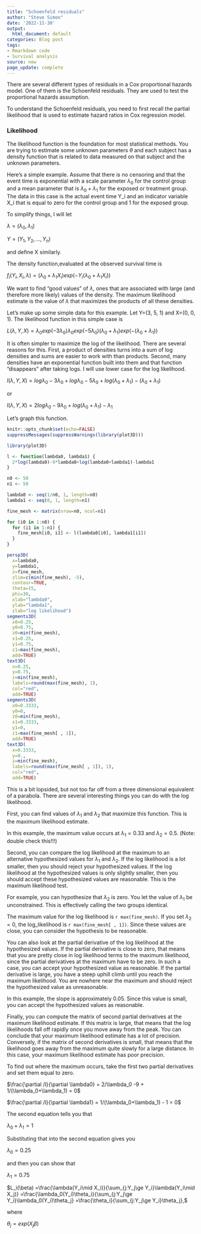 ```yaml
---
title: "Schoenfeld residuals"
author: "Steve Simon"
date: '2022-11-30'
output:
  html_document: default
categories: Blog post
tags:
- Rmarkdown code
- Survival analysis
source: new
page_update: complete
---
```


There are several different types of residuals in a Cox proportional hazards model. One of them is the Schoenfeld residuals. They are used to test the proportional hazards assumption.

<!---more--->

To understand the Schoenfeld residuals, you need to first recall the partial likelihood that is used to estimate hazard ratios in Cox regression model.

### Likelihood

The likelihood function is the foundation for most statistical methods. You are trying to estimate some unknown parameters $\theta$ and each subject has a density function that is related to data measured on that subject and the unknown parameters.

Here's a simple example. Assume that there is no censoring and that the event time is exponential with a scale parameter $\lambda_0$ for the control group and a mean parameter that is $\lambda_0+\lambda_1$ for the exposed or treatment group. The data in this case is the actual event time Y_i and an indicator variable X_i that is equal to zero for the control group and 1 for the exposed group.

To simplify things, I will let

$\lambda=(\lambda_0, \lambda_1)$

$Y=(Y_1, Y_2, ..., Y_n)$

and define X similarly.

The density function,evaluated at the observed survival time is

$f_i(Y_i, X_i, \lambda)=(\lambda_0+\lambda_1X_i)exp(-Y_i(\lambda_0+\lambda_1X_i))$

We want to find "good values" of $\lambda$, ones that are associated with large (and therefore more likely) values of the density. The maximum likelihood estimate is the value of $\lambda$ that maximizes the products of all these densities.

Let's make up some simple data for this example. Let Y=(3, 5, 1) and X=(0, 0, 1). The likelihood function in this simple case is

$L(\lambda, Y, X)=\lambda_0 exp(-3 \lambda_0) \lambda_0 exp(-5 \lambda_0) (\lambda_0+\lambda_1) exp(-(\lambda_0+\lambda_1))$

It is often simpler to maximize the log of the likelihood. There are several reasons for this. First, a product of densities turns into a sum of log densities and sums are easier to work with than products. Second, many densities have an exponential function built into them and that function "disappears" after taking logs. I will use lower case for the log likelihood.

$l(\lambda, Y, X)=log\lambda_0 - 3 \lambda_0 + log\lambda_0 - 5 \lambda_0 + log(\lambda_0 + \lambda_1) - (\lambda_0+\lambda_1)$

or 

$l(\lambda, Y, X) = 2 log\lambda_0 - 9 \lambda_0 + log(\lambda_0+\lambda_1) -\lambda_1$

Let's graph this function.

```r
knitr::opts_chunk$set(echo=FALSE)
suppressMessages(suppressWarnings(library(plot3D)))
```

```r
library(plot3D)

l <- function(lambda0, lambda1) {
  2*log(lambda0)-9*lambda0+log(lambda0+lambda1)-lambda1
}

n0 <- 50
n1 <- 50

lambda0 <- seq(1/n0, 1, length=n0)
lambda1 <- seq(0, 1, length=n1)

fine_mesh <- matrix(nrow=n0, ncol=n1)  

for (i0 in 1:n0) {
  for (i1 in 1:n1) {
    fine_mesh[i0, i1] <- l(lambda0[i0], lambda1[i1])
  }
}

persp3D(
  x=lambda0, 
  y=lambda1, 
  z=fine_mesh, 
  zlim=c(min(fine_mesh), -5),
  contour=TRUE,
  theta=15,
  phi=30, 
  xlab="lambda0",
  ylab="lambda1",
  zlab="log likelihood")
segments3D(
  x0=0.25,
  y0=0.75, 
  z0=min(fine_mesh),
  x1=0.25,
  y1=0.75,
  z1=max(fine_mesh),
  add=TRUE)
text3D(
  x=0.25,
  y=0.75, 
  z=min(fine_mesh),
  labels=round(max(fine_mesh), 1),
  col="red",
  add=TRUE)
segments3D(
  x0=0.3333,
  y0=0, 
  z0=min(fine_mesh),
  x1=0.3333,
  y1=0,
  z1=max(fine_mesh[ , 1]),
  add=TRUE)
text3D(
  x=0.3333,
  y=0., 
  z=min(fine_mesh),
  labels=round(max(fine_mesh[ , 1]), 1),
  col="red",
  add=TRUE)
```

This is a bit lopsided, but not too far off from a three dimensional equivalent of a parabola. There are several interesting things you can do with the log likelihood.

First, you can find values of $\lambda_1$ and $\lambda_2$ that maximize this function. This is the maximum likelihood estimate.

In this example, the maximum value occurs at $\lambda_1=0.33$ and $\lambda_2=0.5$. (Note: double check this!!!)

Second, you can compare the log likelihood at the maximum to an alternative hypothesized values for $\lambda_1$ and $\lambda_2$. If the log likelihood is a lot smaller, then you should reject your hypothesized values. If the log likelihood at the hypothesized values is only slightly smaller, then you should accept these hypothesized values are reasonable. This is the maximum likelihood test.

For example, you can hypothesize that $\lambda_2$ is zero. You let the value of $\lambda_1$ be unconstrained. This is effectively calling the two groups identical.

The maximum value for the log likelihood is `r max(fine_mesh)`. If you set $\lambda_2=0$, the log_likelihood is `r max(fine_mesh[ , 1])`. Since these values are close, you can consider the hypothesis to be reasonable.

You can also look at the partial derivative of the log likelihood at the hypothesized values. If the partial derivative is close to zero, that means that you are pretty close in log likelihood terms to the maximum likelihood, since the partial derivatives at the maximum have to be zero. In such a case, you can accept your hypothesized value as reasonable. If the partial derivative is large, you have a steep uphill climb until you reach the maximum likelihood. You are nowhere near the maximum and should reject the hypothesized value as unreasonable.

In this example, the slope is approximately 0.05. Since this value is small, you can accept the hypothesized values as reasonable.

Finally, you can compute the matrix of second partial derivatives at the maximum likelihood estimate. If this matrix is large, that means that the log likelihoods fall off rapidly once you move away from the peak. You can conclude that your maximum likelihood estimate has a lot of precision. Conversely, if the matrix of second derivatives is small, that means that the likelihood goes away from the maximum quite slowly for a large distance. In this case, your maximum likelihood estimate has poor precision.

To find out where the maximum occurs, take the first two partial derivatives and set them equal to zero.

$\frac{\partial /l}{\partial \lambda0} = 2/\lambda_0 -9 + 1/(\lambda_0+\lambda_1) = 0$

$\frac{\partial /l}{\partial \lambda1} = 1/(\lambda_0+\lambda_1) - 1 = 0$

The second equation tells you that 

$\lambda_0+\lambda_1=1$

Substituting that into the second equation gives you

$\lambda_0=0.25$

and then you can show that

$\lambda_1=0.75$

$L_i(\beta)  
 =\frac{\lambda(Y_i\mid X_i)}{\sum_{j:Y_j\ge Y_i}\lambda(Y_i\mid X_j)} 
 =\frac{\lambda_0(Y_i)\theta_i}{\sum_{j:Y_j\ge Y_i}\lambda_0(Y_i)\theta_j}
 =\frac{\theta_i}{\sum_{j:Y_j\ge Y_i}\theta_j},$

where

$\theta_j = exp(X_j \beta)$


